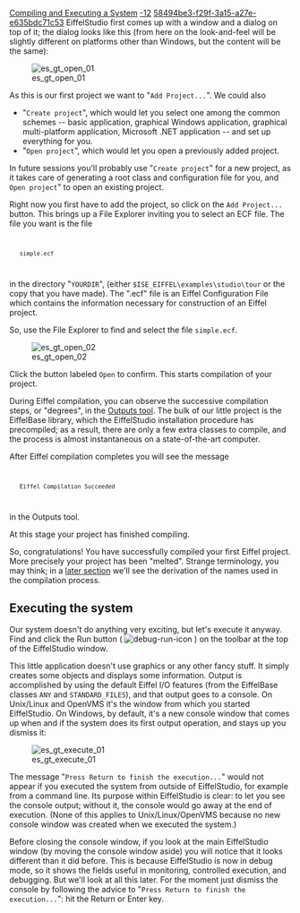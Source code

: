 [[Property:title|Compiling and Executing a System]]
[[Property:weight|-12]]
[[Property:uuid|58494be3-f29f-3a15-a27e-e635bdc71c53]]
EiffelStudio first comes up with a window and a dialog on top of it; the dialog looks like this (from here on the look-and-feel will be slightly different on platforms other than Windows, but the content will be the same):

[[Image:es gt open 01]]


As this is our first project we want to "<code>Add Project...</code>". We could also 
* "<code lang="text">Create project</code>", which would let you select one among the common schemes -- basic application, graphical Windows application, graphical multi-platform application, Microsoft .NET application -- and set up everything for you. 
* "<code>Open project</code>", which would let you open a previously added project. 

In future sessions you'll probably use "<code lang="text">Create project</code>" for a new project, as it takes care of generating a root class and configuration file for you, and <code>Open project</code>" to open an existing project.

Right now you first have to add the project, so click on the <code>Add Project...</code> button. This brings up a File Explorer inviting you to select an ECF file. The file you want is the file
<code>
	simple.ecf
</code>

in the directory "<code>YOURDIR</code>", (either <code>$ISE_EIFFEL\examples\studio\tour</code> or the copy that you have made). The ".ecf" file is an Eiffel Configuration File which contains the information necessary for construction of an Eiffel project.

So, use the File Explorer to find and select the file <code>simple.ecf</code>. 

[[Image:es gt open 02]]


Click the button labeled <code>Open</code> to confirm. This starts compilation of your project. 

During Eiffel compilation, you can observe the successive compilation steps, or "degrees", in the [[Outputs tool]]. The bulk of our little project is the EiffelBase library, which the EiffelStudio installation procedure has precompiled; as a result, there are only a few extra classes to compile, and the process is almost instantaneous on a state-of-the-art computer. 

After Eiffel compilation completes you will see the message
<code>
	Eiffel Compilation Succeeded
</code>
in the Outputs tool.

At this stage your project has finished compiling. 

So, congratulations! You have successfully compiled your first Eiffel project. More precisely your project has been "melted". Strange terminology, you may think; in a [[How EiffelStudio Compiles|later section]] we'll see the derivation of the names used in the compilation process.

==Executing the system==

Our system doesn't do anything very exciting, but let's execute it anyway. Find and click the Run button ( [[Image:debug-run-icon]] ) on the toolbar at the top of the EiffelStudio window.

This little application doesn't use graphics or any other fancy stuff. It simply creates some objects and displays some information. Output is accomplished by using the default Eiffel I/O features (from the EiffelBase classes <code>ANY</code> and <code>STANDARD_FILES</code>), and that output goes to a console. On Unix/Linux and OpenVMS it's the window from which you started EiffelStudio. On Windows, by default, it's a new console window that comes up when and if the system does its first output operation, and stays up you dismiss it: 

[[Image:es gt execute 01]]


The message "<code>Press Return to finish the execution...</code>" would not appear if you executed the system from outside of EiffelStudio, for example from a command line. Its purpose within EiffelStudio is clear: to let you see the console output; without it, the console would go away at the end of execution. (None of this applies to Unix/Linux/OpenVMS because no new console window was created when we executed the system.) 

Before closing the console window, if you look at the main EiffelStudio window (by moving the console window aside) you will notice that it looks different than it did before. This is because EiffelStudio is now in debug mode, so it shows the fields useful in monitoring, controlled execution, and debugging. But we'll look at all this later. For the moment just dismiss the console by following the advice to "<code>Press Return to finish the execution...</code>": hit the Return or Enter key. 


